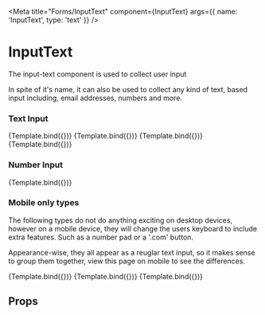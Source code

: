 
<Meta
  title="Forms/InputText"
  component={InputText}
  args={{
    name: 'InputText',
    type: 'text'
  }}
/>


# InputText

<WorksWith component="InputFactory" />

The input-text component is used to collect user input

In spite of it's name, it can also be used to collect any kind of text, based input
including, email addresses, numbers and more.

### Text Input

<Canvas withSource="open">
  <Story name="Text">{Template.bind({})}</Story>
  <Story
    name="With placeholder text"
    args={{
      placeholder: 'Enter your text here'
    }}
  >
    {Template.bind({})}
  </Story>
  <Story
    name="Disabled"
    args={{
      disabled: true,
      value: 'Disabled input'
    }}
  >
    {Template.bind({})}
  </Story>
  <Story
    name="Read only"
    args={{
      readOnly: true,
      value: 'Read only input'
    }}
  >
    {Template.bind({})}
  </Story>
</Canvas>

### Number Input

<Canvas withSource="open">
  <Story
    name="Number"
    args={{
      type: 'number'
    }}
  >
    {Template.bind({})}
  </Story>
</Canvas>

### Mobile only types

The following types do not do anything exciting on desktop devices,
however on a mobile device, they will change the users keyboard to
include extra features. Such as a number pad or a '.com' button.

Appearance-wise, they all appear as a reuglar text input, so it makes sense to
group them together, view this page on mobile to see the differences.

<Canvas withSource="open">
  <Story
    name="Telephone number"
    args={{
      type: 'tel'
    }}
  >
    {Template.bind({})}
  </Story>
  <Story
    name="Email address"
    args={{
      type: 'email'
    }}
  >
    {Template.bind({})}
  </Story>
  <Story
    name="URL"
    args={{
      type: 'url'
    }}
  >
    {Template.bind({})}
  </Story>
</Canvas>

## Props

<ArgsTable of={InputText} />
